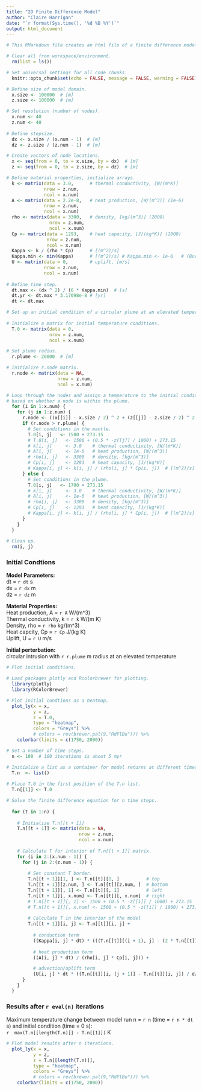 ```yaml
---
title: "2D Finite Difference Model"
author: "Claire Harrigan"
date: "`r format(Sys.time(), '%d %B %Y')`"
output: html_document
---
```


```r
# This RMarkdown file creates an html file of a finite difference model.

# Clear all from workspace/environment.
  rm(list = ls())

# Set universal settings for all code chunks.
  knitr::opts_chunk$set(echo = FALSE, message = FALSE, warning = FALSE) 
```

```r
# Define size of model domain.
  x.size <- 100000  # [m] 
  z.size <- 100000  # [m] 

# Set resolution (number of nodes).  
  x.num <- 40 
  z.num <- 40 
  
# Define stepsize.
  dx <- x.size / (x.num - 1)  # [m] 
  dz <- z.size / (z.num - 1)  # [m]  

# Create vectors of node locations.
  x <- seq(from = 0, to = x.size, by = dx)  # [m]
  z <- seq(from = 0, to = z.size, by = dz)  # [m]
```

```r
# Define material properties, initialize arrays.
  k <- matrix(data = 3.0,      # thermal conductivity, [W/(m*K)]
              nrow = z.num,
              ncol = x.num)  
  A <- matrix(data = 2.2e-8,   # heat production, [W/(m^3)] (1e-6)
              nrow = z.num,
              ncol = x.num)  
  rho <- matrix(data = 3300,   # density, [kg/(m^3)] (2800)
                nrow = z.num,
                ncol = x.num)
  Cp <- matrix(data = 1293,    # heat capacity, [J/(kg*K)] (1000)
               nrow = z.num,
               ncol = x.num)
  Kappa <- k / (rho * Cp)      # [(m^2)/s]
  Kappa.min <- min(Kappa)      # [(m^2)/s] # Kappa.min <- 1e-6   # (Buchanan)
  U <- matrix(data = 0,        # uplift, [m/s]
              nrow = z.num,
              ncol = x.num)
                   
# Define time step.
  dt.max <- (dx ^ 2) / (6 * Kappa.min)  # [s] 
  dt.yr <- dt.max * 3.17098e-8 # [yr]
  dt <- dt.max
```

```r
# Set up an initial condition of a circular plume at an elevated temperature.
  
# Initialize a matrix for initial temperature conditions.
  T.0 <- matrix(data = 0,
                nrow = z.num,
                ncol = x.num)

# Set plume radius.
  r.plume <- 20000  # [m]

# Initialize r.node matrix.
  r.node <- matrix(data = NA,
                   nrow = z.num,
                   ncol = x.num)

# Loop through the nodes and assign a temperature to the initial conditions
# based on whether a node is within the plume.  
  for (i in 1:x.num) {
    for (j in 1:z.num) {
      r.node <- ((x[[i]] - x.size / 2) ^ 2 + (z[[j]] - z.size / 2) ^ 2) ^ 0.5
      if (r.node > r.plume) {
        # Set conditions in the mantle.
        T.0[i, j]   <- 1500 + 273.15
        # T.0[i, j]   <- 1500 + (0.5 * -z[[j]] / 1000) + 273.15
        # k[i, j]     <- 3.0    # thermal conductivity, [W/(m*K)]
        # A[i, j]     <- 1e-6   # heat production, [W/(m^3)]
        # rho[i, j]   <- 3300   # density, [kg/(m^3)]
        # Cp[i, j]    <- 1293   # heat capacity, [J/(kg*K)]
        # Kappa[i, j] <- k[i, j] / (rho[i, j] * Cp[i, j])  # [(m^2)/s]
      } else {
        # Set conditions in the plume.
        T.0[i, j]   <- 1700 + 273.15
        # k[i, j]     <- 3.0    # thermal conductivity, [W/(m*K)]
        # A[i, j]     <- 1e-6   # heat production, [W/(m^3)]
        # rho[i, j]   <- 3300   # density, [kg/(m^3)]
        # Cp[i, j]    <- 1293   # heat capacity, [J/(kg*K)]
        # Kappa[i, j] <- k[i, j] / (rho[i, j] * Cp[i, j])  # [(m^2)/s]
      }
    }
  }
  
# Clean up.
  rm(i, j)
```

### Initial Condtions  
  
**Model Parameters:**  
dt = `r dt` s  
dx = `r dx` m  
dz = `r dz` m  

**Material Properties:**  
Heat production, A = `r A` W/(m^3)   
Thermal conductivity, k = `r k` W/(m K)  
Density, rho = `r rho` kg/(m^3)  
Heat capcity, Cp = `r Cp` J/(kg K)  
Uplift, U = `r U` m/s  

**Initial perterbation:**  
circular intrusion with `r r.plume` m radius at an elevated temperature  

```r
# Plot initial conditions.

# Load packages plotly and Rcolorbrewer for plotting.
  library(plotly)
  library(RColorBrewer)

# Plot initial condtions as a heatmap.
  plot_ly(x = x,
          y = z, 
          z = T.0,
          type = "heatmap",
          colors = "Greys") %>%
          # colors = rev(brewer.pal(9,"RdYlBu"))) %>%
    colorbar(limits = c(1750, 2000))
```

```r
# Set a number of time steps.
  n <- 100  # 100 iterations is about 5 myr

# Initialize a list as a container for model returns at different times.
  T.n  <- list()
  
# Place T.0 in the first position of the T.n list.
  T.n[[1]] <- T.0

# Solve the finite difference equation for n time steps.
  
  for (t in 1:n) {
    
    # Initialize T.n[[t + 1]]
    T.n[[t + 1]] <- matrix(data = NA,
                           nrow = z.num,
                           ncol = x.num)
    
    # Calculate T for interior of T.n[[t + 1]] matrix.
    for (i in 2:(x.num - 1)) {
      for (j in 2:(z.num - 1)) {
            
        # Set constant T border.
        T.n[[t + 1]][1, ] <- T.n[[t]][1, ]          # top
        T.n[[t + 1]][z.num, ] <- T.n[[t]][z.num, ]  # bottom
        T.n[[t + 1]][, 1] <- T.n[[t]][, 1]          # left
        T.n[[t + 1]][, x.num] <- T.n[[t]][, x.num]  # right
        # T.n[[t + 1]][, 1] <- 1500 + (0.5 * -z[[i]] / 1000) + 273.15      # left
        # T.n[[t + 1]][, x.num] <- 1500 + (0.5 * -z[[i]] / 1000) + 273.15  # right
        
        # Calculate T in the interior of the model
        T.n[[t + 1]][i, j] <- T.n[[t]][i, j] +
          
          # conduction term
          ((Kappa[i, j] * dt) * (((T.n[[t]][(i + 1), j] - (2 * T.n[[t]][i, j]) + T.n[[t]][(i - 1), j]) / (dx ^ 2)) + ((T.n[[t]][i, (j + 1)] - (2 * T.n[[t]][i, j]) + T.n[[t]][i, (j - 1)]) / (dz ^ 2) ))) +
          
          # heat production term
          ((A[i, j] * dt) / (rho[i, j] * Cp[i, j])) +

          # advection/uplift term
          (U[i, j] * dt * ((T.n[[t]][i, (j + 1)] - T.n[[t]][i, j]) / dz))
      }
    }
  }
```

### Results after `r eval(n)` iterations

Maximum temperature change between model run n = `r n` (time = `r n * dt` s) and initial condition (time = 0 s):  
`r  max(T.n[[length(T.n)]] - T.n[[1]])` K  

```r
# Plot model results after n iterations.
  plot_ly(x = x,
          y = z, 
          z = T.n[[length(T.n)]],
          type = "heatmap",
          colors = "Greys") %>%
          # colors = rev(brewer.pal(9,"RdYlBu"))) %>%
    colorbar(limits = c(1750, 2000))
```

